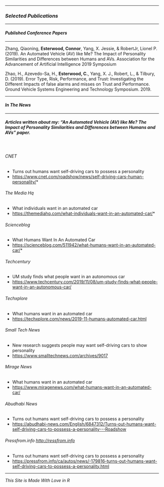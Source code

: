 <link rel="stylesheet" href="styles.css" type="text/css">

<link rel="stylesheet" href="https://cdnjs.cloudflare.com/ajax/libs/font-awesome/4.7.0/css/font-awesome.min.css">

---

### *Selected Publications*

---

#### *Published Conference Papers*

---

Zhang, Qiaoning, **Esterwood, Connor**, Yang, X. Jessie, & RobertJr, Lionel P. (2019). An Automated Vehicle (AV) like Me? The Impact of Personality Similarities and Differences between Humans and AVs. Association for the Advancement of Artificial Intelligence 2019 Symposium

Zhao, H., Azevedo-Sa, H., **Esterwood, C.**, Yang, X. J., Robert, L., & Tilbury, D. (2019). Error Type, Risk, Performance, and Trust: Investigating the Different Impacts of false alarms and misses on Trust and Performance. Ground Vehicle Systems Engineering and Technology Symposium. 2019.

---

#### *In The News*

---

##### Articles written about my: "An Automated Vehicle (AV) like Me? The Impact of Personality Similarities and Differences between Humans and AVs" paper.

<br>

###### *CNET*

- Turns out humans want self-driving cars to possess a personality
- <https://www.cnet.com/roadshow/news/self-driving-cars-human-personality/>*


###### *The Media Hq*

- What individuals want in an automated car
- <https://themediahq.com/what-individuals-want-in-an-automated-car/>*


###### *Scienceblog*

- What Humans Want In An Automated Car
- <https://scienceblog.com/511942/what-humans-want-in-an-automated-car/>*


###### *Techcentury*

- UM study finds what people want in an autonomous car
- <https://www.techcentury.com/2019/11/08/um-study-finds-what-people-want-in-an-autonomous-car/>


###### *Techxplore*

- What humans want in an automated car
- <https://techxplore.com/news/2019-11-humans-automated-car.html>


###### *Small Tech News*

- New research suggests people may want self-driving cars to show personality
- <https://www.smalltechnews.com/archives/9017>



###### *Mirage News*

- What humans want in an automated car
- <https://www.miragenews.com/what-humans-want-in-an-automated-car/>


###### *Abudhabi News*

- Turns out humans want self-driving cars to possess a personality
- <https://abudhabi-news.com/English/6847312/Turns-out-humans-want-self-driving-cars-to-possess-a-personality---Roadshow>


###### *Pressfrom.info <http://ressfrom.info>*

- Turns out humans want self-driving cars to possess a personality
- <https://pressfrom.info/ca/autos/news/-179816-turns-out-humans-want-self-driving-cars-to-possess-a-personality.html>


---

*This Site is Made With Love in R*
